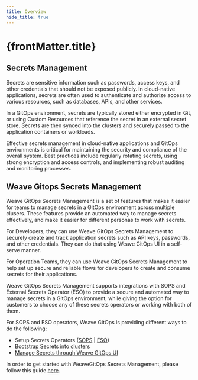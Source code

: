 ```yaml
---
title: Overview
hide_title: true
---
```



<h1>
  {frontMatter.title} <TierLabel tiers="Enterprise" />
</h1>

## Secrets Management

Secrets are sensitive information such as passwords, access keys, and other credentials that should not be exposed publicly. In cloud-native applications, secrets are often used to authenticate and authorize access to various resources, such as databases, APIs, and other services.

In a GitOps environment, secrets are typically stored either encrypted in Git, or using Custom Resources that reference the secret in an external secret store. Secrets are then synced into the clusters and securely passed to the application containers or workloads.

Effective secrets management in cloud-native applications and GitOps environments is critical for maintaining the security and compliance of the overall system. Best practices include regularly rotating secrets, using strong encryption and access controls, and implementing robust auditing and monitoring processes.

## Weave Gitops Secrets Management

Weave GitOps Secrets Management is a set of features that makes it easier for teams to manage secrets in a GitOps environment across multiple clusers. These features provide an automated way to manage secrets effectively, and make it easier for different personas to work with secrets.

For Developers, they can use Weave GitOps Secrets Management to securely create and track application secrets such as API keys, passwords, and other credentials. They can do that using Weave GitOps UI in a self-serve manner.

For Operation Teams, they can use Weave GitOps Secrets Management to help set up secure and reliable flows for developers to create and consume secrets for their applications.

Weave GitOps Secrets Management supports integrations with SOPS and External Secrets Operator (ESO) to provide a secure and automated way to manage secrets in a GitOps environment, while giving the option for customers to choose any of these secrets operators or working with both of them.

For SOPS and ESO operators, Weave GitOps is providing different ways to do the following:
* Setup Secrets Operators ([SOPS](./setup-sops.mdx) | [ESO](./setup-eso.mdx))
* [Bootstrap Secrets into clusters](./bootstraping-secrets.mdx)
* [Manage Secrets through Weave GitOps UI](./manage-secrets-ui.mdx)

In order to get started with WeaveGitOps Secrets Management, please follow this guide [here](./getting-started.mdx).
